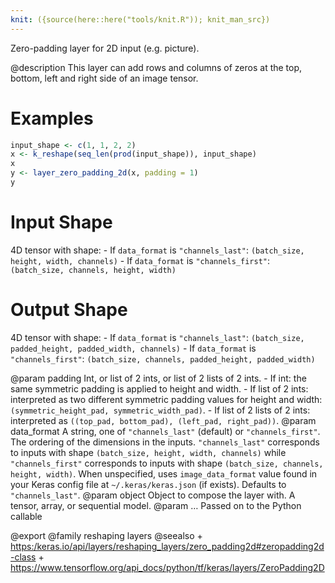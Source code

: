 ```yaml
---
knit: ({source(here::here("tools/knit.R")); knit_man_src})
---
```

Zero-padding layer for 2D input (e.g. picture).

@description
This layer can add rows and columns of zeros at the top, bottom, left and
right side of an image tensor.

# Examples
```r
input_shape <- c(1, 1, 2, 2)
x <- k_reshape(seq_len(prod(input_shape)), input_shape)
x
y <- layer_zero_padding_2d(x, padding = 1)
y
```

# Input Shape
4D tensor with shape:
- If `data_format` is `"channels_last"`:
  `(batch_size, height, width, channels)`
- If `data_format` is `"channels_first"`:
  `(batch_size, channels, height, width)`

# Output Shape
4D tensor with shape:
- If `data_format` is `"channels_last"`:
  `(batch_size, padded_height, padded_width, channels)`
- If `data_format` is `"channels_first"`:
  `(batch_size, channels, padded_height, padded_width)`

@param padding Int, or list of 2 ints, or list of 2 lists of 2 ints.
    - If int: the same symmetric padding is applied to height and width.
    - If list of 2 ints: interpreted as two different symmetric padding
      values for height and width:
      `(symmetric_height_pad, symmetric_width_pad)`.
    - If list of 2 lists of 2 ints: interpreted as
     `((top_pad, bottom_pad), (left_pad, right_pad))`.
@param data_format A string, one of `"channels_last"` (default) or
    `"channels_first"`. The ordering of the dimensions in the inputs.
    `"channels_last"` corresponds to inputs with shape
    `(batch_size, height, width, channels)` while `"channels_first"`
    corresponds to inputs with shape
    `(batch_size, channels, height, width)`.
    When unspecified, uses `image_data_format` value found in your Keras
    config file at `~/.keras/keras.json` (if exists). Defaults to
    `"channels_last"`.
@param object Object to compose the layer with. A tensor, array, or sequential model.
@param ... Passed on to the Python callable

@export
@family reshaping layers
@seealso
+ <https:/keras.io/api/layers/reshaping_layers/zero_padding2d#zeropadding2d-class>
+ <https://www.tensorflow.org/api_docs/python/tf/keras/layers/ZeroPadding2D>

